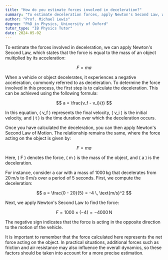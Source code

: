 ```yaml
---
title: "How do you estimate forces involved in deceleration?"
summary: "To estimate deceleration forces, apply Newton's Second Law, which states that force (F) equals mass (m) multiplied by acceleration (a): F = ma."
author: "Prof. Michael Lewis"
degree: "PhD in Physics, University of Oxford"
tutor_type: "IB Physics Tutor"
date: 2024-05-02
---
```


To estimate the forces involved in deceleration, we can apply Newton's Second Law, which states that the force is equal to the mass of an object multiplied by its acceleration:

$$ F = ma $$

When a vehicle or object decelerates, it experiences a negative acceleration, commonly referred to as deceleration. To determine the force involved in this process, the first step is to calculate the deceleration. This can be achieved using the following formula:

$$ a = \frac{v_f - v_i}{t} $$

In this equation, \( v_f \) represents the final velocity, \( v_i \) is the initial velocity, and \( t \) is the time duration over which the deceleration occurs.

Once you have calculated the deceleration, you can then apply Newton's Second Law of Motion. The relationship remains the same, where the force acting on the object is given by:

$$ F = ma $$

Here, \( F \) denotes the force, \( m \) is the mass of the object, and \( a \) is the deceleration.

For instance, consider a car with a mass of $1000 \, \text{kg}$ that decelerates from $20 \, \text{m/s}$ to $0 \, \text{m/s}$ over a period of $5$ seconds. First, we compute the deceleration:

$$ a = \frac{0 - 20}{5} = -4 \, \text{m/s}^2 $$

Next, we apply Newton's Second Law to find the force:

$$ F = 1000 \times (-4) = -4000 \, \text{N} $$

The negative sign indicates that the force is acting in the opposite direction to the motion of the vehicle.

It is important to remember that the force calculated here represents the net force acting on the object. In practical situations, additional forces such as friction and air resistance may also influence the overall dynamics, so these factors should be taken into account for a more precise estimation.
    